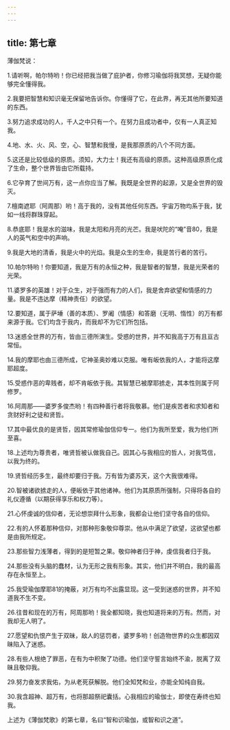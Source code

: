 ```yaml
---
---
---
```

title: 第七章
---



薄伽梵说：

1.请听啊，帕尔特哟！你已经把我当做了庇护者，你修习瑜伽将我冥想，无疑你能够完全懂得我。

2.我要把智慧和知识毫无保留地告诉你。你懂得了它，在此界，再无其他所要知道的东西。

3.努力追求成功的人，千人之中只有一个。在努力且成功者中，仅有一人真正知我。

4.地、水、火、风、空，心、智慧和我慢，是我那原质的八个不同方面。

5.这还是比较低级的原质。须知，大力士！我还有高级的原质。这种高级原质化成了生命，整个世界皆由它所载持。

6.它孕育了世间万有，这一点你应当了解。我既是全世界的起源，又是全世界的毁灭。

7.檀南遮耶（阿周那）哟！高于我的，没有其他任何东西。宇宙万物均系于我，犹如一线将群珠穿起。

8.恭底耶！我是水的滋味，我是太阳和月亮的光芒。我是吠陀的“唵”音80，我是人的英气和空中的声响。

9.我是大地的清香，我是火中的光焰。我是众生的生命，我是苦行者的苦行。

10.帕尔特哟！你要知道，我是万有的永恒之种，我是智者的智慧，我是光荣者的光荣。

11.婆罗多的英雄！对于众生，对于强而有力的人们，我是舍弃欲望和情感的力量。我是不违达摩（精神责任）的欲望。

12.要知道，属于萨埵（善的本质）、罗阇（情感）和答磨（无明、惰性）的万有都来源于我。它们均含于我内，而我却不为它们所包括。

13.迷惑全世界的万有，皆由三德所演生。受惑的世界，并不知我高于万有且亘古常恒。

14.我的摩耶也由三德所成，它神圣奥妙难以克服。唯有皈依我的人，才能将这摩耶超度。

15.受惑作恶的卑贱者，却不肯皈依于我。其智慧已被摩耶掳走，其本性则属于阿修罗。

16.阿周那——婆罗多俊杰哟！有四种善行者将我敬慕。他们是疾苦者和求知者和贪财好利之徒和贤哲。

17.其中最优良的是贤哲，因其常修瑜伽信仰专一。他们为我所至爱，我为他们所至喜。

18.上述均为尊贵者，唯贤哲被认做我自己。因其心与我相应的哲人，对我笃信，以我为终的。

19.贤哲经历多生，最终却要归于我。万有皆为婆苏天，这个大我很难得。

20.智被诸欲掳走的人，便皈依于其他诸神。他们为其原质所强制，只得将各自的礼仪遵循（以期获得享乐和权力等）。

21.心怀虔诚的信仰者，无论想崇拜什么形象，我都会让他们坚守各自的信仰。

22.有的人怀着那种信仰，对那种形象敬仰尊崇。他从中满足了欲望，这欲望也都是由我所规定。

23.那些智力浅薄者，得到的是短暂之果。敬仰神者归于神，虔信我者归于我。

24.那些没有头脑的蠢材，认为无形之我有形象。其实，他们并不明白，我的最高存在永恒至上。

25.我受瑜伽摩耶81的掩蔽，对万有均不出露显现。这一受到迷惑的世界，并不知道我不生不变。

26.往昔和现在的万有，阿周那哟！我全都知晓，我也知道将来的万有。然而，对我却无人明了。

27.愿望和仇恨产生于双昧，敌人的惩罚者，婆罗多哟！创造物世界的众生都因双昧陷入了迷惑。

28.有些人根绝了罪恶，在有为中积聚了功德。他们坚守誓言始终不渝，脱离了双昧且敬仰我。

29.努力奋发求我佑，为从老死获解脱。他们全知梵和业，亦能全知纯自我。

30.我含超神、超万有，也将那超祭祀囊括。心我相应的瑜伽士，即使在寿终也知我。

上述为《薄伽梵歌》的第七章，名曰“智和识瑜伽，或智和识之道”。
